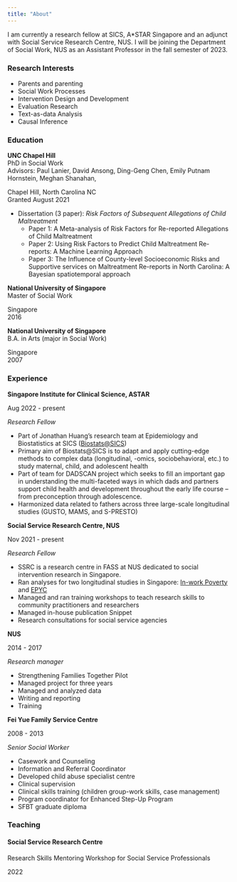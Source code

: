 ```yaml
---
title: "About"
---
```


I am currently a research fellow at SICS, A\*STAR Singapore and an adjunct with Social Service Research Centre, NUS. I will be joining the Department of Social Work, NUS as an Assistant Professor in the fall semester of 2023.

### Research Interests

-   Parents and parenting
-   Social Work Processes
-   Intervention Design and Development
-   Evaluation Research
-   Text-as-data Analysis
-   Causal Inference

### Education

::: {.d-flex .justify-content-between}
<div>

**UNC Chapel Hill**\
PhD in Social Work\
Advisors: Paul Lanier, David Ansong, Ding-Geng Chen, Emily Putnam Hornstein, Meghan Shanahan,

</div>

::: text-end
Chapel Hill, North Carolina NC\
Granted August 2021
:::
:::

-   Dissertation (3 paper): *Risk Factors of Subsequent Allegations of Child Maltreatment*
    -   Paper 1: A Meta-analysis of Risk Factors for Re-reported Allegations of Child Maltreatment
    -   Paper 2: Using Risk Factors to Predict Child Maltreatment Re-reports: A Machine Learning Approach
    -   Paper 3: The Influence of County-level Socioeconomic Risks and Supportive services on Maltreatment Re-reports in North Carolina: A Bayesian spatiotemporal approach

::: {.d-flex .justify-content-between}
<div>

**National University of Singapore**\
Master of Social Work

</div>

::: text-end
Singapore\
2016
:::
:::

::: {.d-flex .justify-content-between}
<div>

**National University of Singapore**\
B.A. in Arts (major in Social Work)

</div>

::: text-end
Singapore\
2007
:::
:::

### Experience

::: {.d-flex .justify-content-between}
<div>

**Singapore Institute for Clinical Science, ASTAR**

</div>

::: text-end
Aug 2022 - present
:::
:::

*Research Fellow*

-   Part of Jonathan Huang's research team at Epidemiology and Biostatistics at SICS ([Biostats\@SICS](https://huangresearchgroup.mystrikingly.com/))
-   Primary aim of Biostats\@SICS is to adapt and apply cutting-edge methods to complex data (longitudinal, -omics, sociobehavioral, etc.) to study maternal, child, and adolescent health
-   Part of team for DADSCAN project which seeks to fill an important gap in understanding the multi-faceted ways in which dads and partners support child health and development throughout the early life course -- from preconception through adolescence.
-   Harmonized data related to fathers across three large-scale longitudinal studies (GUSTO, MAMS, and S-PRESTO)

::: {.d-flex .justify-content-between}
<div>

**Social Service Research Centre, NUS**

</div>

::: text-end
Nov 2021 - present
:::
:::

*Research Fellow*

-   SSRC is a research centre in FASS at NUS dedicated to social intervention research in Singapore.
-   Ran analyses for two longitudinal studies in Singapore: [In-work Poverty](https://fass.nus.edu.sg/ssr/research-projects/in-work-poverty-challenges-getting-by-among-the-young/) and [EPYC](https://fass.nus.edu.sg/ssr/research-projects/enhancing-positive-outcomes-in-youth-community/)
-   Managed and ran training workshops to teach research skills to community practitioners and researchers
-   Managed in-house publication Snippet
-   Research consultations for social service agencies

::: {.d-flex .justify-content-between}
<div>

**NUS**

</div>

::: text-end
2014 - 2017
:::
:::

*Research manager*

-   Strengthening Families Together Pilot
-   Managed project for three years
-   Managed and analyzed data
-   Writing and reporting
-   Training

::: {.d-flex .justify-content-between}
<div>

**Fei Yue Family Service Centre**

</div>

::: text-end
2008 - 2013
:::
:::

*Senior Social Worker*

-   Casework and Counseling
-   Information and Referral Coordinator
-   Developed child abuse specialist centre
-   Clinical supervision
-   Clinical skills training (children group-work skills, case management)
-   Program coordinator for Enhanced Step-Up Program
-   SFBT graduate diploma

### Teaching

#### Social Service Research Centre

::: {.d-flex .justify-content-between}
<div>

Research Skills Mentoring Workshop for Social Service Professionals

</div>

::: text-end
2022
:::
:::

